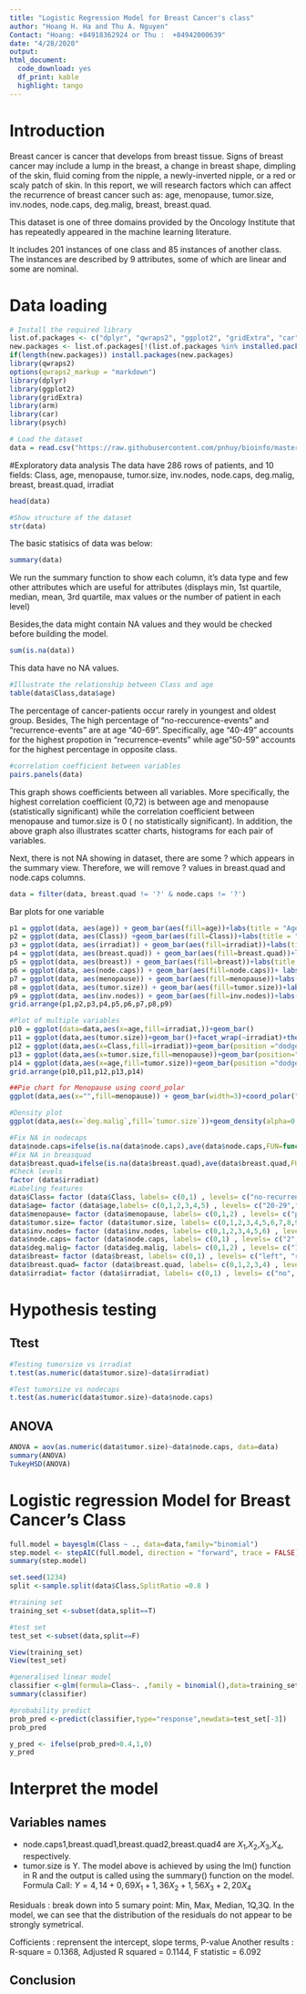 ---
title: "Logistic Regression Model for Breast Cancer's class"
author: "Hoang H. Ha and Thu A. Nguyen"
Contact: "Hoang: +84918362924 or Thu :  +84942000639"
date: "4/28/2020"
output:
html_document:
  code_download: yes
  df_print: kable
  highlight: tango
---

# Introduction
Breast cancer is cancer that develops from breast tissue. Signs of breast cancer may include a lump in the breast, a change in breast shape, dimpling of the skin, fluid coming from the nipple, a newly-inverted nipple, or a red or scaly patch of skin. In this report, we will research factors which can affect the recurrence of breast cancer such as: age, menopause, tumor.size, inv.nodes, node.caps, deg.malig, breast, breast.quad.

This dataset is one of three domains provided by the Oncology Institute that has repeatedly appeared in the machine learning literature.

It includes 201 instances of one class and 85 instances of another class. The instances are described by 9 attributes, some of which are linear and some are nominal.


# Data loading
```{r warning=FALSE}
# Install the required library
list.of.packages <- c("dplyr", "qwraps2", "ggplot2", "gridExtra", "car","arm")
new.packages <- list.of.packages[!(list.of.packages %in% installed.packages()[,"Package"])]
if(length(new.packages)) install.packages(new.packages)
library(qwraps2)
options(qwraps2_markup = "markdown")
library(dplyr)
library(ggplot2)
library(gridExtra)
library(arm)
library(car)
library(psych)

# Load the dataset
data = read.csv("https://raw.githubusercontent.com/pnhuy/bioinfo/master/datasets/breast_cancer/breast-cancer.csv")
```


#Exploratory data analysis
The data have 286 rows of patients, and 10 fields: Class, age, menopause, tumor.size, inv.nodes, node.caps, deg.malig, breast, breast.quad, irradiat
```{r}
head(data)
```

```{r}
#Show structure of the dataset
str(data)
```

The basic statisics of data was below: 
```{r}
summary(data)
```
We run the summary function to show each column, it’s data type and few other attributes which are useful for attributes (displays min, 1st quartile, median, mean, 3rd quartile, max values or the number of patient in each level)

Besides,the data might contain NA values and they would be checked before building the model.
```{r}
sum(is.na(data))
```
This data have no NA values.

```{r}
#Illustrate the relationship between Class and age
table(data$Class,data$age)
```
The percentage of cancer-patients occur rarely in youngest and oldest group. Besides, The high percentage of "no-reccurence-events" and "recurrence-events" are at age "40-69". Specifically, age "40-49" accounts for the highest propotion in "recurrence-events" while age"50-59" accounts for the highest percentage in opposite class.

```{r}
#correlation coefficient between variables
pairs.panels(data)
```
This graph shows coefficients between all variables. More specifically, the highest correlation coefficient (0,72) is between age and menopause (statistically significant)  while the correlation coefficient between menopause and tumor.size is 0 ( no statistically significant). In addition, the above graph also illustrates scatter charts, histograms for each pair of variables.

Next, there is not NA showing in dataset, there are some ? which appears in the summary view. Therefore, we will remove ? values in breast.quad and node.caps columns.
```{r}
data = filter(data, breast.quad != '?' & node.caps != '?')
```




Bar plots for one variable
```{r fig.height=12, fig.width=18}
p1 = ggplot(data, aes(age)) + geom_bar(aes(fill=age))+labs(title = "Age")
p2 = ggplot(data, aes(Class)) +geom_bar(aes(fill=Class))+labs(title = "Class")
p3 = ggplot(data, aes(irradiat)) + geom_bar(aes(fill=irradiat))+labs(title = "irradiat")
p4 = ggplot(data, aes(breast.quad)) + geom_bar(aes(fill=breast.quad))+labs(title = "breast.quad")
p5 = ggplot(data, aes(breast)) + geom_bar(aes(fill=breast))+labs(title = "breast")
p6 = ggplot(data, aes(node.caps)) + geom_bar(aes(fill=node.caps))+ labs(title = "node.caps")
p7 = ggplot(data, aes(menopause)) + geom_bar(aes(fill=menopause))+labs(title = "menopause")
p8 = ggplot(data, aes(tumor.size)) + geom_bar(aes(fill=tumor.size))+labs(title = "Tumor Size")
p9 = ggplot(data, aes(inv.nodes)) + geom_bar(aes(fill=inv.nodes))+labs(title = "inv nodes")
grid.arrange(p1,p2,p3,p4,p5,p6,p7,p8,p9)
```


```{r}
#Plot of multiple variables
p10 = ggplot(data=data,aes(x=age,fill=irradiat,))+geom_bar()
p11 = ggplot(data,aes(tumor.size))+geom_bar()+facet_wrap(~irradiat)+theme(axis.text.x = element_text(angle = 90))+ggtitle("Irradiation Based on Tumor Size")+xlab("Tumor Size")+ylab("Count")
p12 = ggplot(data,aes(x=Class,fill=irradiat))+geom_bar(position ="dodge")
p13 = ggplot(data,aes(x=tumor.size,fill=menopause))+geom_bar(position="dodge")
p14 = ggplot(data,aes(x=age,fill=tumor.size))+geom_bar(position ="dodge")
grid.arrange(p10,p11,p12,p13,p14)
```


```{r}
##Pie chart for Menopause using coord_polar
ggplot(data,aes(x="",fill=menopause)) + geom_bar(width=3)+coord_polar("y")
```


```{r}
#Density plot
ggplot(data,aes(x=`deg.malig`,fill=`tumor.size`))+geom_density(alpha=0.4)+ggtitle("Deg Malignant vs Tumor size")+xlab("Deg Malignant")+ylab("Density")
```


```{r}
#Fix NA in nodecaps
data$node.caps=ifelse(is.na(data$node.caps),ave(data$node.caps,FUN=function(x)"no"),data$node.caps)
#Fix NA in breasquad
data$breast.quad=ifelse(is.na(data$breast.quad),ave(data$breast.quad,FUN=function(x)"left_low"),data$breast.quad)
#Check levels
factor (data$irradiat)
#Labeling features
data$Class= factor (data$Class, labels= c(0,1) , levels= c("no-recurrence-events", "recurrence-events"))
data$age= factor (data$age,labels= c(0,1,2,3,4,5) , levels= c("20-29","30-39","40-49","50-59","60-69","70-79")) 
data$menopause= factor (data$menopause, labels= c(0,1,2) , levels= c("premeno","ge40","lt40")) 
data$tumor.size= factor (data$tumor.size, labels= c(0,1,2,3,4,5,6,7,8,9,10) , levels= c("0-4","5-9","10-14", "15-19", "20-24","25-29", "30-34", "35-39","40-44","45-49","50-54")) 
data$inv.nodes= factor (data$inv.nodes, labels= c(0,1,2,3,4,5,6) , levels= c("0-2","3-5","6-8", "9-11","12-14", "15-17", "24-26"))
data$node.caps= factor (data$node.caps, labels= c(0,1) , levels= c("2", "3"))
data$deg.malig= factor (data$deg.malig, labels= c(0,1,2) , levels= c("1", "2", "3"))
data$breast= factor (data$breast, labels= c(0,1) , levels= c("left", "right")) 
data$breast.quad= factor (data$breast.quad, labels= c(0,1,2,3,4) , levels= c("2", "3", "4", "5", "6")) 
data$irradiat= factor (data$irradiat, labels= c(0,1) , levels= c("no", "yes")) 
```


# Hypothesis testing
## Ttest
```{r}
#Testing tumorsize vs irradiat
t.test(as.numeric(data$tumor.size)~data$irradiat)
```

```{r}
#Test tumorsize vs nodecaps
t.test(as.numeric(data$tumor.size)~data$node.caps)
```

## ANOVA
```{r}
ANOVA = aov(as.numeric(data$tumor.size)~data$node.caps, data=data)
summary(ANOVA)
TukeyHSD(ANOVA)
```

# Logistic regression Model for Breast Cancer's Class
```{r}
full.model = bayesglm(Class ~ ., data=data,family="binomial")
step.model <- stepAIC(full.model, direction = "forward", trace = FALSE)
summary(step.model)
```

```{r}
set.seed(1234)
split <-sample.split(data$Class,SplitRatio =0.8 )

#training set
training_set <-subset(data,split==T)

#test set
test_set <-subset(data,split==F)

View(training_set)
View(test_set)

#generalised linear model
classifier <-glm(formula=Class~. ,family = binomial(),data=training_set)
summary(classifier)

#probability predict
prob_pred <-predict(classifier,type="response",newdata=test_set[-3])
prob_pred

y_pred <- ifelse(prob_pred>0.4,1,0)
y_pred
```

# Interpret the model
## Variables names
+ node.caps1,breast.quad1,breast.quad2,breast.quad4 are $X_{1}$,$X_{2}$,$X_{3}$,$X_{4}$, respectively.
+ tumor.size is Y.
The model above is achieved by using the lm() function in R and the output is called using the summary() function on the model.
Formula Call:
  $Y=4,14+0,69X_{1} +1,36X_{2} +1,56X_{3} +2,20X_{4}$
  
Residuals : break down into 5 sumary point:  Min, Max, Median, 1Q,3Q. In the model, we can see that the distribution of the residuals do not appear to be strongly symetrical. 

Cofficients : reprensent the intercept, slope terms, P-value
Another results : R-square = 0.1368, Adjusted R squared = 0.1144, F statistic = 6.092

## Conclusion
